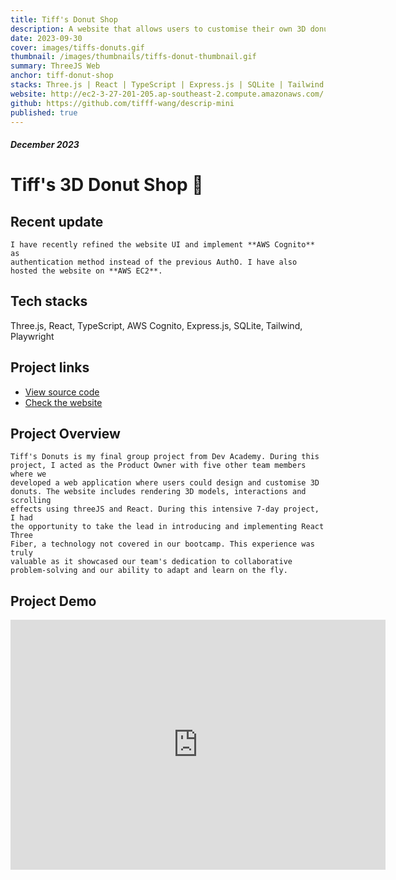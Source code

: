 ```yaml
---
title: Tiff's Donut Shop
description: A website that allows users to customise their own 3D donuts.
date: 2023-09-30
cover: images/tiffs-donuts.gif
thumbnail: /images/thumbnails/tiffs-donut-thumbnail.gif
summary: ThreeJS Web
anchor: tiff-donut-shop
stacks: Three.js | React | TypeScript | Express.js | SQLite | Tailwind | Playwright
website: http://ec2-3-27-201-205.ap-southeast-2.compute.amazonaws.com/
github: https://github.com/tifff-wang/descrip-mini
published: true
---
```


##### December 2023

# Tiff's 3D Donut Shop 🍩

## Recent update

    I have recently refined the website UI and implement **AWS Cognito** as
    authentication method instead of the previous AuthO. I have also hosted the website on **AWS EC2**.

## Tech stacks

Three.js, React, TypeScript, AWS Cognito, Express.js, SQLite, Tailwind, Playwright

## Project links

<ul>
    <li>
        <a
            href="https://github.com/tifff-wang/Tiffs-3D-Donuts-ThreeJS/tree/deploy"
            target="_blank"
        >
            View source code
        </a>
    </li>
    <li>
        <a
            href="http://ec2-3-27-201-205.ap-southeast-2.compute.amazonaws.com/"
            target="_blank"
        >
            Check the website
        </a>
    </li>
</ul>

## Project Overview

    Tiff's Donuts is my final group project from Dev Academy. During this
    project, I acted as the Product Owner with five other team members where we
    developed a web application where users could design and customise 3D
    donuts. The website includes rendering 3D models, interactions and scrolling
    effects using threeJS and React. During this intensive 7-day project, I had
    the opportunity to take the lead in introducing and implementing React Three
    Fiber, a technology not covered in our bootcamp. This experience was truly
    valuable as it showcased our team's dedication to collaborative
    problem-solving and our ability to adapt and learn on the fly.

## Project Demo

<iframe
    width="600"
    height="400"
    frameBorder="0"
    allow="autoplay"
    src="https:&#x2F;&#x2F;www.canva.com&#x2F;design&#x2F;DAGIW0uZy6Q&#x2F;m8R6o1ugl_Q07MujO4Aiew&#x2F;watch?embed"
    allowfullscreen="allowFullScreen"
></iframe>

